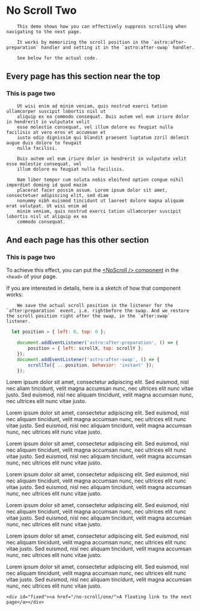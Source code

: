 # No Scroll Two

		This demo shows how you can effectively suppress scrolling when navigating to the next page.

		It works by memorizing the scroll position in the `astro:after-preparation` handler and setting it in the `astro:after-swap` handler.

		See below for the actual code.

## Every page has this section near the top

### This is page two

		Ut wisi enim ad minim veniam, quis nostrud exerci tation ullamcorper suscipit lobortis nisl ut
		aliquip ex ea commodo consequat. Duis autem vel eum iriure dolor in hendrerit in vulputate velit
		esse molestie consequat, vel illum dolore eu feugiat nulla facilisis at vero eros et accumsan et
		iusto odio dignissim qui blandit praesent luptatum zzril delenit augue duis dolore te feugait
		nulla facilisi.

		Duis autem vel eum iriure dolor in hendrerit in vulputate velit esse molestie consequat, vel
		illum dolore eu feugiat nulla facilisis.

		Nam liber tempor cum soluta nobis eleifend option congue nihil imperdiet doming id quod mazim
		placerat facer possim assum. Lorem ipsum dolor sit amet, consectetuer adipiscing elit, sed diam
		nonummy nibh euismod tincidunt ut laoreet dolore magna aliquam erat volutpat. Ut wisi enim ad
		minim veniam, quis nostrud exerci tation ullamcorper suscipit lobortis nisl ut aliquip ex ea
		commodo consequat.


## And each page has this other section

### This is page two

To achieve this effect, you can put the [&lt;NoScroll /&gt; component](/library/NoScroll/) in the `<head>` of your page.

If you are interested in details, here is a sketch of how that component works:

		We save the actual scroll position in the listener for the `after:preparation` event, i.e. rightbefore the swap. And we restore the scroll position right after the swap, in the `after:swap` listener.

```javascript title="no-scroll.js"
  let position = { left: 0, top: 0 };

	document.addEventListener('astro:after-preparation', () => {
		position = { left: scrollX, top: scrollY };
	});
	document.addEventListener('astro:after-swap', () => {
		scrollTo({ ...position, behavior: 'instant' });
	});
```

Lorem ipsum dolor sit amet, consectetur adipiscing elit. Sed euismod, nisl nec aliam
tincidunt, velit magna accumsan nunc, nec ultrices elit nunc vitae justo. Sed euismod, nisl nec
aliquam tincidunt, velit magna accumsan nunc, nec ultrices elit nunc vitae justo.

Lorem ipsum dolor sit amet, consectetur adipiscing elit. Sed euismod, nisl nec aliquam
tincidunt, velit magna accumsan nunc, nec ultrices elit nunc vitae justo. Sed euismod, nisl nec
aliquam tincidunt, velit magna accumsan nunc, nec ultrices elit nunc vitae justo.

Lorem ipsum dolor sit amet, consectetur adipiscing elit. Sed euismod, nisl nec aliquam
tincidunt, velit magna accumsan nunc, nec ultrices elit nunc vitae justo. Sed euismod, nisl nec
aliquam tincidunt, velit magna accumsan nunc, nec ultrices elit nunc vitae justo.

Lorem ipsum dolor sit amet, consectetur adipiscing elit. Sed euismod, nisl nec aliquam
tincidunt, velit magna accumsan nunc, nec ultrices elit nunc vitae justo. Sed euismod, nisl nec
aliquam tincidunt, velit magna accumsan nunc, nec ultrices elit nunc vitae justo.

Lorem ipsum dolor sit amet, consectetur adipiscing elit. Sed euismod, nisl nec aliquam
tincidunt, velit magna accumsan nunc, nec ultrices elit nunc vitae justo. Sed euismod, nisl nec
aliquam tincidunt, velit magna accumsan nunc, nec ultrices elit nunc vitae justo.

Lorem ipsum dolor sit amet, consectetur adipiscing elit. Sed euismod, nisl nec aliquam
tincidunt, velit magna accumsan nunc, nec ultrices elit nunc vitae justo. Sed euismod, nisl nec
aliquam tincidunt, velit magna accumsan nunc, nec ultrices elit nunc vitae justo.

Lorem ipsum dolor sit amet, consectetur adipiscing elit. Sed euismod, nisl nec aliquam
tincidunt, velit magna accumsan nunc, nec ultrices elit nunc vitae justo. Sed euismod, nisl nec
aliquam tincidunt, velit magna accumsan nunc, nec ultrices elit nunc vitae justo.

	<div id="fixed"><a href="/no-scroll/one/">A floating link to the next page</a></div>
